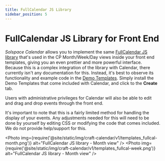 ```yaml
---
title: FullCalendar JS Library
sidebar_position: 5
---
```



# FullCalendar JS Library for Front End

_Solspace Calendar_ allows you to implement the same [FullCalendar JS library](https://fullcalendar.io) that's used in the CP Month/Week/Day views inside your front end templates, giving you an even prettier and more powerful interface. Because this is a complex integration of the library with Calendar, there currently isn't any documentation for this. Instead, it's best to observe its functionality and example code in the [Demo Templates](../../configuration/demo-templates.mdx). Simply install the Demo Templates that come included with Calendar, and click to the **Create** tab.

Users with administrative privileges for Calendar will also be able to edit and drag and drop events through the front end.

It's important to note that this is a fairly limited method for handling the display of your events. Any adjustments needed for this will need to be done by yourself by editing CSS or modifying the code that comes included. We do not provide help/support for this.

<Photo
  img={require('@site/static/img/craft-calendar/v1/templates_fullcal-month.png')}
  alt="FullCalendar JS library - Month view"
/>
<Photo
  img={require('@site/static/img/craft-calendar/v1/templates_fullcal-week.png')}
  alt="FullCalendar JS library - Month view"
/>
